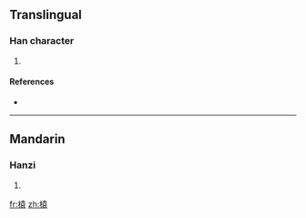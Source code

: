 ==Translingual==

===Han character===
{{Han char|rn=75|rad=木|as=10|sn=14|four=4493<sub>2</sub>|canj=木土口女 (DGRV)}}

# {{defn|Han|sort=木10}}

====References====
* {{Han ref|kx=0544.090|dkj=15265|dj=0931.280|hdz=21260.050|uh=69AC|ud=27052|bh=E244|bd=57924}}

----

==Mandarin==

===Hanzi===
{{cmn-hanzi|pin=[[yuán]] ([[yuan2]])|wg=yüan<sup>2</sup>}}

# {{defn|Mandarin}}

[[fr:榬]]
[[zh:榬]]